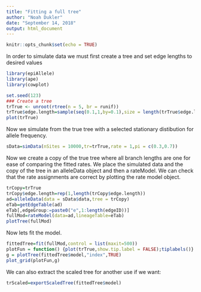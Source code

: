 ```yaml
---
title: "Fitting a full tree"
author: "Noah Dukler"
date: "September 14, 2018"
output: html_document
---
```


```r
knitr::opts_chunk$set(echo = TRUE)
```


In order to simulate data we must first create a tree and set edge lengths to desired values
```r
library(epiAllele)
library(ape)
library(cowplot)

set.seed(123)
### Create a tree
trTrue <- unroot(rtree(n = 5, br = runif))
trTrue$edge.length=sample(seq(0.1,1,by=0.1),size = length(trTrue$edge.length),replace = TRUE)
plot(trTrue)
```

Now we simulate from the true tree with a selected stationary distibution for allele frequency. 

```r
sData=simData(nSites = 10000,tr=trTrue,rate = 1,pi = c(0.3,0.7))
```

Now we create a copy of the true tree where all branch lengths are one for ease of comparing the fitted rates. We place the simulated data and the copy of the tree in an alleleData object and then a rateModel. We can check that the rate assignments are correct by plotting the rate model object.

```r
trCopy=trTrue
trCopy$edge.length=rep(1,length(trCopy$edge.length))
ad=alleleData(data = sData$data,tree = trCopy)
eTab=getEdgeTable(ad)
eTab[,edgeGroup:=paste0("e",1:length(edgeID))]
fullMod=rateModel(data=ad,lineageTable=eTab)
plotTree(fullMod)
```
 
Now lets fit the model.

```r
fittedTree=fit(fullMod,control = list(maxit=500))
plotFun = function() {plot(trTrue,show.tip.label = FALSE);tiplabels()}
g = plotTree(fittedTree$model,"index",TRUE)
plot_grid(plotFun,g)
```
We can also extract the scaled tree for another use if we want:
```r
trScaled=exportScaledTree(fittedTree$model)

```


